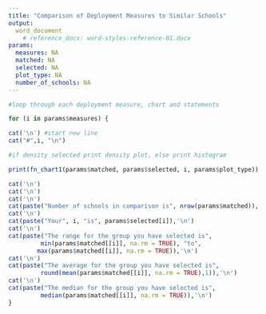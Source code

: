 ```yaml
---
title: "Comparison of Deployment Measures to Similar Schools"
output: 
  word_document
    # reference_docx: word-styles-reference-01.docx  
params:
  measures: NA
  matched: NA
  selected: NA
  plot_type: NA
  number_of_schools: NA
---
```

```r

#loop through each deployment measure, chart and statements

for (i in params$measures) {

cat('\n') #start new line 
cat("#",i, "\n")

#if density selected print density plot, else print histogram

print(fn_chart1(params$matched, params$selected, i, params$plot_type))

cat('\n')
cat('\n')
cat('\n')
cat(paste("Number of schools in comparison is", nrow(params$matched)),'\n')
cat('\n')
cat(paste("Your", i, "is", params$selected[i]),'\n')
cat('\n')
cat(paste("The range for the group you have selected is", 
         min(params$matched[[i]], na.rm = TRUE), "to", 
        max(params$matched[[i]], na.rm = TRUE)),'\n')
cat('\n')
cat(paste("The average for the group you have selected is",
         round(mean(params$matched[[i]], na.rm = TRUE),1)),'\n')
cat('\n')
cat(paste("The median for the group you have selected is",
         median(params$matched[[i]], na.rm = TRUE)),'\n')
}
```

